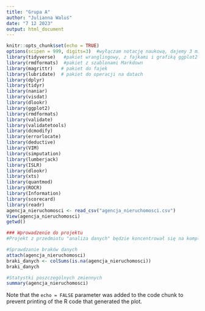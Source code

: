 ```yaml
---
title: "Grupa A"
author: "Julianna Waluś"
date: "7 12 2023"
output: html_document
---
```

```r
knitr::opts_chunk$set(echo = TRUE)
options(scipen = 999, digits=3)  #wyłączam notację naukową, dajemy 3 miejsca po przecinku
library(tidyverse)   #pakiet wranglingowy, z fajkami i grafiką ggplot2
library(rmdformats)  #pakiet z szablonami Markdown
library(magrittr)   # pakiet do fajek
library(lubridate)  # pakiet do operacji na datach
library(dplyr)
library(tidyr)
library(naniar)
library(visdat)
library(dlookr)
library(ggplot2)
library(rmdformats)
library(validate)
library(validatetools)
library(dcmodify)
library(errorlocate)
library(deductive)
library(VIM)
library(simputation)
library(lumberjack)
library(ISLR) 
library(dlookr)
library(xts)
library(quantmod)
library(ROCR)
library(Information)
library(scorecard)
library(readr)
agencja_nieruchomosci <- read_csv("agencja_nieruchomosci.csv")
View(agencja_nieruchomosci)
getwd()
```

```r
### Wprowadzenie do projektu
#Projekt z przedmiotu "analiza danych" będzie koncentrował się na kompleksowej analizie danych z agencji nieruchomości. Będziemy pracować na zestawie danych zawierającym 13 kluczowych zmiennych, w tym cenę nieruchomości, powierzchnię, liczbę sypialni i łazienek, liczbę pięter, dostępność połączenia z główną drogą, obecność pokoju gościnnego, piwnicy, systemu ogrzewania wody, klimatyzacji, liczby miejsc parkingowych, lokalizacji w preferowanym obszarze oraz statusu umeblowania. Naszym celem będzie czyszczenie, przygotowanie i poddanie analizie tych danych do dalszych badań, aby lepiej zrozumieć trendy i wzorce w branży nieruchomości.

```

```r
#Sprawdzanie braków danych
attach(agencja_nieruchomosci)
braki_danych <- colSums(is.na(agencja_nieruchomosci))
braki_danych


```



```r
#Statystki poszczególnych zmiennych
summary(agencja_nieruchomosci)

```



Note that the `echo = FALSE` parameter was added to the code chunk to prevent printing of the R code that generated the plot.
